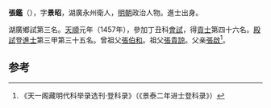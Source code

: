 '''張鑑'''（{{bd|1427年||？}}），字'''景昭'''，湖廣永州衛人，[[明朝|明朝]]政治人物。進士出身。

湖廣鄉試第三名。[[天顺_(明朝)|天順]]元年（1457年），參加丁丑科[[會試|會試]]，得[[貢士|貢士]]第四十六名。[[殿試|殿試]]登[[進士|進士]]第三甲第三十五名。曾祖父[[張伯和|張伯和]]。祖父[[張貴諒|張貴諒]]。父亲[[張啟|張啟]]<ref>《天一阁藏明代科举录选刊·登科录》（《景泰二年进士登科录》）</ref>。

==参考==
{{reflist}}
{{明朝人物小作品}}
{{天順元年丁丑科殿試金榜}}